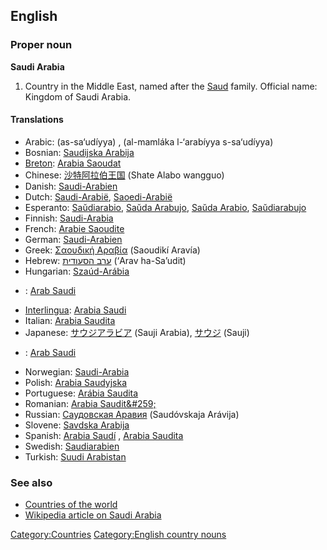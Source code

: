 ==English==

===Proper noun===
'''Saudi Arabia'''
# Country in the Middle East, named after the [[Saud]] family. Official name: Kingdom of Saudi Arabia.

====Translations====
{{top}}
*Arabic: {{ARchar|[[السعودية]]}} (as-sa‘udíyya) {{f}}, {{ARchar|[[المملكة العربية السعودية]]}} (al-mamláka l-‘arabíyya s-sa‘udíyya) {{f}}
*Bosnian: [[Saudijska Arabija]] {{f}}
*[[Breton]]: [[Arabia Saoudat]]
*Chinese: [[沙特阿拉伯王国]] (Shate Alabo wangguo)
*Danish: [[Saudi-Arabien]]
*Dutch: [[Saudi-Arabië]], [[Saoedi-Arabië]]
*Esperanto: [[Saŭdiarabio]], [[Saŭda Arabujo]], [[Saŭda Arabio]], [[Saŭdiarabujo]]
*Finnish: [[Saudi-Arabia]]
*French: [[Arabie Saoudite]] {{f}}
*German: [[Saudi-Arabien]] {{n}}
*Greek: [[Σαουδική Αραβία]] (Saoudikí Aravía) {{f}}
*Hebrew: [[ערב הסעודית]] (‘Arav ha-Sa’udit)
*Hungarian: [[Szaúd-Arábia]]
{{mid}}
*{{id}}: [[Arab Saudi]]
*[[Interlingua]]: [[Arabia Saudi]]
*Italian: [[Arabia Saudita]] {{f}}
*Japanese: [[サウジアラビア]] (Sauji Arabia), [[サウジ]] (Sauji)
*{{ms}}: [[Arab Saudi]]
*Norwegian: [[Saudi-Arabia]]
*Polish: [[Arabia Saudyjska]]
*Portuguese: [[Arábia Saudita]] {{f}} 
*Romanian: [[Arabia Saudit&#259;]] {{f}}
*Russian: [[Саудовская Аравия]] (Saudóvskaja Arávija) {{f}}
*Slovene: [[Savdska Arabija]] {{f}}
*Spanish: [[Arabia Saudí]] {{f}}, [[Arabia Saudita]] {{f}}
*Swedish: [[Saudiarabien]]
*Turkish: [[Suudi Arabistan]]
{{bottom}}

[[Category:Countries]]

===See also===
*[[Countries of the world]]
*[[w:Saudi Arabia|Wikipedia article on Saudi Arabia]]
[[Category:English country nouns]]